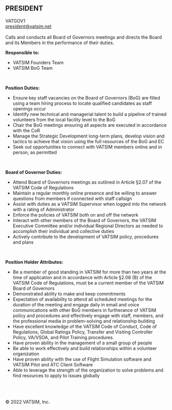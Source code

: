 ## PRESIDENT
VATGOV1
<br />
<president@vatsim.net>
<br />
<br />
Calls and conducts all Board of Governors meetings and directs the Board and its Members in the performance of their duties.
<br />
<p><strong>Responsible to:</strong></p>
<ul><li>VATSIM Founders Team</li>
<li>VATSIM BoG Team</li></ul>
<br />
<p><strong>Position Duties:</strong></p>
<ul><li>Ensure key staff vacancies on the Board of Governors (BoG) are filled using a team hiring process to locate qualified candidates as staff openings occur</li>
<li>Identify new technical and managerial talent to build a pipeline of trained volunteers from the local facility level to the BoG</li>
<li>Chair the BoG meetings ensuring all aspects are executed in accordance with the CoR</li>
<li>Manage the Strategic Development long-term plans, develop vision and tactics to achieve that vision using the full resources of the BoG and EC</li>
<li>Seek out opportunities to connect with VATSIM members online and in person, as permitted</li></ul>
<br />
<p><strong>Board of Governor Duties:</strong></p>

<ul><li>Attend Board of Governors meetings as outlined in Article §2.07 of the VATSIM Code of Regulations</li>
<li>Maintain a regular monthly online presence and be willing to answer questions from members if connected with staff callsign</li>
<li>Assist with duties as a VATSIM Supervisor when logged into the network with a rating of Administrator</li>
<li>Enforce the policies of VATSIM both on and off the network</li>
<li>Interact with other members of the Board of Governors, the VATSIM Executive Committee and/or individual Regional Directors as needed to accomplish their individual and collective duties</li>
<li>Actively contribute to the development of VATSIM policy, procedures and plans</li></ul>
<br />
<p><strong>Position Holder Attributes:</strong></p>

<ul><li>Be a member of good standing in VATSIM for more than two years at the time of application and in accordance with Article §2.08 (B) of the VATSIM Code of Regulations, must be a current member of the VATSIM Board of Governors</li>
<li>Demonstrated ability to make and keep commitments</li>
<li>Expectation of availability to attend all scheduled meetings for the duration of the meeting and engage daily in email and voice communications with other BoG members in furtherance of VATSIM policy and procedures and effectively engage with staff, members, and the professional media in problem-solving and relationship building</li>
<li>Have excellent knowledge of the VATSIM Code of Conduct, Code of Regulations, Global Ratings Policy, Transfer and Visiting Controller Policy, VA/VSOA, and Pilot Training procedures.<li>Have proven ability in the management of a small group of people</li>
<li>Be able to work effectively and build relationships within a volunteer organization</li>
<li>Have proven ability with the use of Flight Simulation software and VATSIM Pilot and ATC Client Software</li>
<li>Able to leverage the strength of the organization to solve problems and find resources to apply to issues globally</li></ul>
</div>

</main>
<br />
<br />
<br />
&copy; 2022 VATSIM, Inc.
